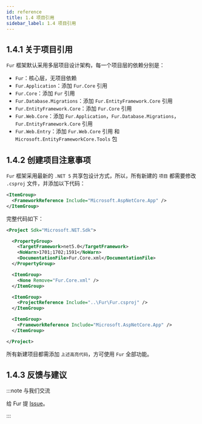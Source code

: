 ```yaml
---
id: reference
title: 1.4 项目引用
sidebar_label: 1.4 项目引用
---
```


## 1.4.1 关于项目引用

`Fur` 框架默认采用多层项目设计架构，每一个项目层的依赖分别是：

- `Fur`：核心层，无项目依赖
- `Fur.Application`：添加 `Fur.Core` 引用
- `Fur.Core`：添加 `Fur` 引用
- `Fur.Database.Migrations`：添加 `Fur.EntityFramework.Core` 引用
- `Fur.EntityFramework.Core`：添加 `Fur.Core` 引用
- `Fur.Web.Core`：添加 `Fur.Application`，`Fur.Database.Migrations`，`Fur.EntityFramework.Core` 引用
- `Fur.Web.Entry`：添加 `Fur.Web.Core` 引用 和 `Microsoft.EntityFrameworkCore.Tools` 包

## 1.4.2 创建项目注意事项

`Fur` 框架采用最新的 `.NET 5` 共享包设计方式，所以，所有新建的 `项目` 都需要修改 `.csproj` 文件，并添加以下代码：

```xml title="Fur.Core\Fur.Core.csproj"
<ItemGroup>
  <FrameworkReference Include="Microsoft.AspNetCore.App" />
</ItemGroup>
```

完整代码如下：

```xml {17-19}
<Project Sdk="Microsoft.NET.Sdk">

  <PropertyGroup>
    <TargetFramework>net5.0</TargetFramework>
    <NoWarn>1701;1702;1591</NoWarn>
    <DocumentationFile>Fur.Core.xml</DocumentationFile>
  </PropertyGroup>

  <ItemGroup>
    <None Remove="Fur.Core.xml" />
  </ItemGroup>

  <ItemGroup>
    <ProjectReference Include="..\Fur\Fur.csproj" />
  </ItemGroup>

  <ItemGroup>
    <FrameworkReference Include="Microsoft.AspNetCore.App" />
  </ItemGroup>

</Project>

```

所有新建项目都需添加 `上述高亮代码`，方可使用 `Fur` 全部功能。

## 1.4.3 反馈与建议

:::note 与我们交流

给 Fur 提 [Issue](https://gitee.com/monksoul/Fur/issues/new?issue)。

:::
